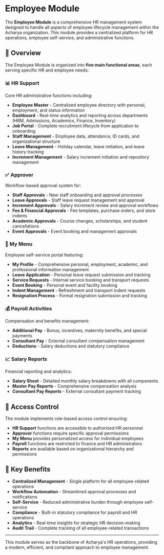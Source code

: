 # Employee Module

The **Employee Module** is a comprehensive HR management system designed to handle all aspects of employee lifecycle management within the Acharya organization. This module provides a centralized platform for HR operations, employee self-service, and administrative functions.

## 🎯 Overview

The Employee Module is organized into **five main functional areas**, each serving specific HR and employee needs:

### 📊 HR Support
Core HR administrative functions including:
- **Employee Master** - Centralized employee directory with personal, employment, and status information
- **Dashboard** - Real-time analytics and reporting across departments (HRM, Admissions, Academics, Finance, Inventory)
- **Job Portal** - Complete recruitment lifecycle from application to onboarding
- **Staff Management** - Employee data, attendance, ID cards, and organizational structure
- **Leave Management** - Holiday calendar, leave initiation, and leave history tracking
- **Increment Management** - Salary increment initiation and repository management

### ✅ Approver
Workflow-based approval system for:
- **Staff Approvals** - New staff onboarding and approval processes
- **Leave Approvals** - Staff leave request management and approval
- **Increment Approvals** - Salary increment review and approval workflows
- **Fee & Financial Approvals** - Fee templates, purchase orders, and store indents
- **Academic Approvals** - Course changes, scholarships, and student cancellations
- **Event Approvals** - Event booking and management approvals

### 👤 My Menu
Employee self-service portal featuring:
- **My Profile** - Comprehensive personal, employment, academic, and professional information management
- **Leave Application** - Personal leave request submission and tracking
- **Service Requests** - Internal service booking and transport requests
- **Event Booking** - Personal event and facility booking
- **Indent Management** - Refreshment and transport indent requests
- **Resignation Process** - Formal resignation submission and tracking

### 💰 Payroll Activities
Compensation and benefits management:
- **Additional Pay** - Bonus, incentives, maternity benefits, and special payments
- **Consultant Pay** - External consultant compensation management
- **Deductions** - Salary deductions and statutory compliance

### 📈 Salary Reports
Financial reporting and analytics:
- **Salary Sheet** - Detailed monthly salary breakdowns with all components
- **Master Pay Reports** - Comprehensive compensation analysis
- **Consultant Pay Reports** - External consultant payment tracking

## 🔐 Access Control

The module implements role-based access control ensuring:
- **HR Support** functions are accessible to authorized HR personnel
- **Approver** functions require specific approval permissions
- **My Menu** provides personalized access for individual employees
- **Payroll** functions are restricted to finance and HR administrators
- **Reports** are available based on organizational hierarchy and permissions

## 🎯 Key Benefits

- **Centralized Management** - Single platform for all employee-related operations
- **Workflow Automation** - Streamlined approval processes and notifications
- **Self-Service** - Reduced administrative burden through employee self-service
- **Compliance** - Built-in statutory compliance for payroll and HR operations
- **Analytics** - Real-time insights for strategic HR decision-making
- **Audit Trail** - Complete tracking of all employee-related transactions

---

This module serves as the backbone of Acharya's HR operations, providing a modern, efficient, and compliant approach to employee management. 